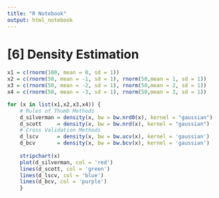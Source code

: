 ```yaml
---
title: "R Notebook"
output: html_notebook
---
```

# [6] Density Estimation

```r
x1 = c(rnorm(100, mean = 0, sd = 1))
x2 = c(rnorm(50, mean = -1, sd = 1), rnorm(50,mean = 1, sd = 1))
x3 = c(rnorm(50, mean = -2, sd = 1), rnorm(50,mean = 2, sd = 1))
x4 = c(rnorm(50, mean = -3, sd = 1), rnorm(50,mean = 3, sd = 1))

for (x in list(x1,x2,x3,x4)) {
    # Rules of Thumb Methods
    d_silverman = density(x, bw = bw.nrd0(x), kernel = "gaussian")
    d_scott     = density(x, bw = bw.nrd(x), kernel = "gaussian")
    # Cross Validation Methods
    d_lscv      = density(x, bw = bw.ucv(x), kernel = 'gaussian')
    d_bcv       = density(x, bw = bw.bcv(x), kernel = 'gaussian')
    
    stripchart(x)
    plot(d_silverman, col = 'red')
    lines(d_scott, col = 'green')
    lines(d_lscv, col = 'blue')
    lines(d_bcv, col = 'purple')
    }

```
